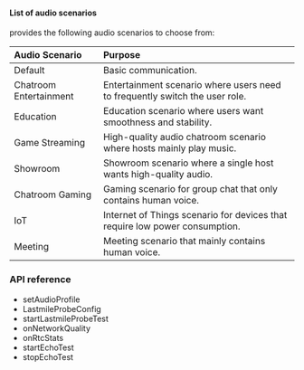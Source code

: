 <PlatformWrapper platform="electron">

#### List of audio scenarios

<Vpd k="SDK" /> provides the following audio scenarios to choose from:

|Audio Scenario |Purpose|
|:---|:---|
|Default | Basic communication.|
|Chatroom Entertainment |Entertainment scenario where users need to frequently switch the user role.|
|Education |Education scenario where users want smoothness and stability.|
|Game Streaming |High-quality audio chatroom scenario where hosts mainly play music.|
|Showroom |Showroom scenario where a single host wants high-quality audio.|
|Chatroom Gaming |Gaming scenario for group chat that only contains human voice.|
|IoT |Internet of Things scenario for devices that require low power consumption.|
|Meeting |Meeting scenario that mainly contains human voice.|

### API reference

- <Link to="{{global.API_REF_ELECTRON_ROOT_VOICE_SDK}}/class_irtcengine.html#api_irtcengine_setaudioprofile">setAudioProfile</Link>

- <Link to="{{global.API_REF_ELECTRON_ROOT_VOICE_SDK}}/rtc_api_data_type.html#class_lastmileprobeconfig">LastmileProbeConfig</Link>

- <Link to="{{global.API_REF_ELECTRON_ROOT_VOICE_SDK}}/class_irtcengine.html#api_irtcengine_startlastmileprobetest">startLastmileProbeTest</Link>

- <Link to="{{global.API_REF_ELECTRON_ROOT_VOICE_SDK}}/class_irtcengineeventhandler.html#callback_irtcengineeventhandler_onnetworkquality">onNetworkQuality</Link>

- <Link to="{{global.API_REF_ELECTRON_ROOT_VOICE_SDK}}/class_irtcengineeventhandler.html#callback_irtcengineeventhandler_onrtcstats">onRtcStats</Link>

- <Link to="{{global.API_REF_ELECTRON_ROOT_VOICE_SDK}}/class_irtcengine.html#api_irtcengine_startechotest2">startEchoTest</Link>

- <Link to="{{global.API_REF_ELECTRON_ROOT_VOICE_SDK}}/class_irtcengine.html#api_irtcengine_stopechotest">stopEchoTest</Link>


</PlatformWrapper>
